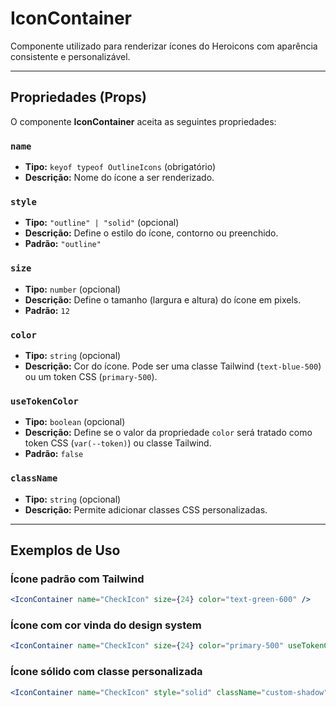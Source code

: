 # IconContainer

Componente utilizado para renderizar ícones do Heroicons com aparência consistente e personalizável.

----------

## Propriedades (Props)

O componente **IconContainer** aceita as seguintes propriedades:

### `name`
- **Tipo:** `keyof typeof OutlineIcons` (obrigatório)
- **Descrição:** Nome do ícone a ser renderizado.

### `style`
- **Tipo:** `"outline" | "solid"` (opcional)
- **Descrição:** Define o estilo do ícone, contorno ou preenchido.
- **Padrão:** `"outline"`

### `size`
- **Tipo:** `number` (opcional)
- **Descrição:** Define o tamanho (largura e altura) do ícone em pixels.
- **Padrão:** `12`

### `color`
- **Tipo:** `string` (opcional)
- **Descrição:** Cor do ícone. Pode ser uma classe Tailwind (`text-blue-500`) ou um token CSS (`primary-500`).

### `useTokenColor`
- **Tipo:** `boolean` (opcional)
- **Descrição:** Define se o valor da propriedade `color` será tratado como token CSS (`var(--token)`) ou classe Tailwind.
- **Padrão:** `false`

### `className`
- **Tipo:** `string` (opcional)
- **Descrição:** Permite adicionar classes CSS personalizadas.

----------

## Exemplos de Uso

### Ícone padrão com Tailwind

```jsx
<IconContainer name="CheckIcon" size={24} color="text-green-600" />
```

### Ícone com cor vinda do design system

```jsx
<IconContainer name="CheckIcon" size={24} color="primary-500" useTokenColor />
```

### Ícone sólido com classe personalizada

```jsx
<IconContainer name="CheckIcon" style="solid" className="custom-shadow" />
```
